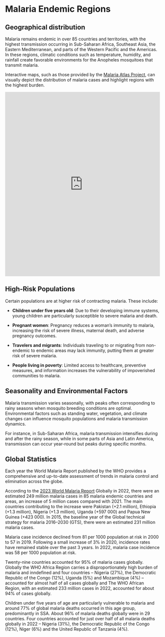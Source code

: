 # Malaria Endemic Regions

## Geographical distribution

Malaria remains endemic in over 85 countries and territories, with the highest transmission occurring in Sub-Saharan Africa, Southeast Asia, the Eastern Mediterranean, and parts of the Western Pacific and the Americas. In these regions, climatic conditions such as temperature, humidity, and rainfall create favorable environments for the Anopheles mosquitoes that transmit malaria.

Interactive maps, such as those provided by the [Malaria Atlas Project](https://malariaatlas.org/), can visually depict the distribution of malaria cases and highlight regions with the highest burden.

```{=html}
<iframe src="https://data.malariaatlas.org/maps?layers=Malaria:202406_Global_Pf_Parasite_Rate" style="border:none; width:100%; height:600px;"></iframe>
```

## High-Risk Populations

Certain populations are at higher risk of contracting malaria. These include:

-   **Children under five years old**: Due to their developing immune systems, young children are particularly susceptible to severe malaria and death.

-   **Pregnant women**: Pregnancy reduces a woman's immunity to malaria, increasing the risk of severe illness, maternal death, and adverse pregnancy outcomes.

-   **Travelers and migrants**: Individuals traveling to or migrating from non-endemic to endemic areas may lack immunity, putting them at greater risk of severe malaria.

-   **People living in poverty**: Limited access to healthcare, preventive measures, and information increases the vulnerability of impoverished communities to malaria.

## Seasonality and Environmental Factors

Malaria transmission varies seasonally, with peaks often corresponding to rainy seasons when mosquito breeding conditions are optimal. Environmental factors such as standing water, vegetation, and climate changes can influence mosquito populations and malaria transmission dynamics.

For instance, in Sub-Saharan Africa, malaria transmission intensifies during and after the rainy season, while in some parts of Asia and Latin America, transmission can occur year-round but peaks during specific months.

## Global Statistics

Each year the World Malaria Report published by the WHO provides a comprehensive and up-to-date assessment of trends in malaria control and elimination across the globe.

According to the [2023 World Malaria Report](https://www.who.int/teams/global-malaria-programme/reports/world-malaria-report-2023) Globally in 2022, there were an estimated 249 million malaria cases in 85 malaria endemic countries and areas, an increase of 5 million cases compared with 2021. The main countries contributing to the increase were Pakistan (+2.1 million), Ethiopia (+1.3 million), Nigeria (+1.3 million), Uganda (+597 000) and Papua New Guinea (+423 000). In 2015, the baseline year of the Global technical strategy for malaria 2016--2030 (GTS), there were an estimated 231 million malaria cases.

Malaria case incidence declined from 81 per 1000 population at risk in 2000 to 57 in 2019. Following a small increase of 3% in 2020, incidence rates have remained stable over the past 3 years. In 2022, malaria case incidence was 58 per 1000 population at risk.

Twenty-nine countries accounted for 95% of malaria cases globally. Globally the WHO Africa Region carries a disproportionately high burden of malaria and inndefined and four countries -- Nigeria (27%), the Democratic Republic of the Congo (12%), Uganda (5%) and Mozambique (4%) -- accounted for almost half of all cases globally and The WHO African Region, with an estimated 233 million cases in 2022, accounted for about 94% of cases globally.

Children under five years of age are particularly vulnerable to malaria and around 77% of global malaria deaths occurred in this age group, predominantly in SSA. About 96% of malaria deaths globally were in 29 countries. Four countries accounted for just over half of all malaria deaths globally in 2022 -- Nigeria (31%), the Democratic Republic of the Congo (12%), Niger (6%) and the United Republic of Tanzania (4%).
